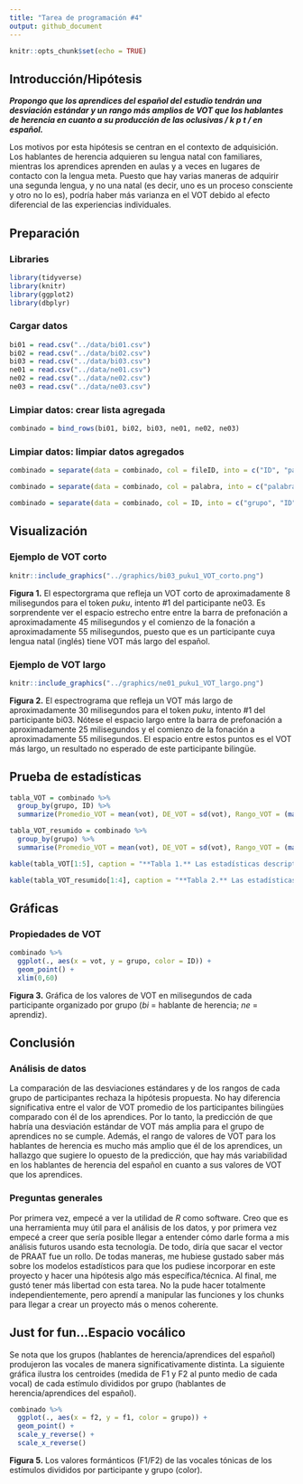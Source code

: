 ```yaml
---
title: "Tarea de programación #4"
output: github_document
---
```


```r
knitr::opts_chunk$set(echo = TRUE)
```

## Introducción/Hipótesis

***Propongo que los aprendices del español del estudio tendrán una desviación estándar y un rango más amplios de VOT que los hablantes de herencia en cuanto a su producción de las oclusivas / k p t / en español.***

Los motivos por esta hipótesis se centran en el contexto de adquisición.  Los hablantes de herencia adquieren su lengua natal con familiares, mientras los aprendices aprenden en aulas y a veces en lugares de contacto con la lengua meta.  Puesto que hay varias maneras de adquirir una segunda lengua, y no una natal (es decir, uno es un proceso consciente y otro no lo es), podría haber más varianza en el VOT debido al efecto diferencial de las experiencias individuales.


## Preparación
### Libraries
```r
library(tidyverse)
library(knitr)
library(ggplot2)
library(dbplyr)
```

### Cargar datos
```r
bi01 = read.csv("../data/bi01.csv")
bi02 = read.csv("../data/bi02.csv")
bi03 = read.csv("../data/bi03.csv")
ne01 = read.csv("../data/ne01.csv")
ne02 = read.csv("../data/ne02.csv")
ne03 = read.csv("../data/ne03.csv")
```

### Limpiar datos: crear lista agregada
```r
combinado = bind_rows(bi01, bi02, bi03, ne01, ne02, ne03)
```

### Limpiar datos: limpiar datos agregados
```r
combinado = separate(data = combinado, col = fileID, into = c("ID", "palabra"), sep = "_")

combinado = separate(data = combinado, col = palabra, into = c("palabra", "repetición"), sep = "(?<=[A-Za-z])(?=[0-9])", extra = "drop", fill = "right")

combinado = separate(data = combinado, col = ID, into = c("grupo", "ID"), sep = "(?<=[A-Za-z])(?=[0-9])", extra = "drop", fill = "right")
```

## Visualización
### Ejemplo de VOT corto
```r
knitr::include_graphics("../graphics/bi03_puku1_VOT_corto.png")
```

**Figura 1.** El espectorgrama que refleja un VOT corto de aproximadamente 8 milisegundos para el token *puku*, intento #1 del participante ne03.  Es sorprendente ver el espacio estrecho entre entre la barra de prefonación a aproximadamente 45 milisegundos y el comienzo de la fonación a aproximadamente 55 milisegundos, puesto que es un participante cuya lengua natal (inglés) tiene VOT más largo del español.

### Ejemplo de VOT largo
```r
knitr::include_graphics("../graphics/ne01_puku1_VOT_largo.png")
```

**Figura 2.**  El espectrograma que refleja un VOT más largo de aproximadamente 30 milisegundos para el token *puku*, intento #1 del participante bi03.  Nótese el espacio largo entre la barra de prefonación a aproximadamente 25 milisegundos y el comienzo de la fonación a aproximadamente 55 milisegundos.  El espacio entre estos puntos es el VOT más largo, un resultado no esperado de este participante bilingüe.

## Prueba de estadísticas
```r
tabla_VOT = combinado %>%
  group_by(grupo, ID) %>%
  summarize(Promedio_VOT = mean(vot), DE_VOT = sd(vot), Rango_VOT = (max(vot)-min(vot)))

tabla_VOT_resumido = combinado %>%
  group_by(grupo) %>%
  summarise(Promedio_VOT = mean(vot), DE_VOT = sd(vot), Rango_VOT = (max(vot)-min(vot)))
```

```r
kable(tabla_VOT[1:5], caption = "**Tabla 1.** Las estadísticas descriptivas de VOT por participante, donde *bi* representa a los hablantes de herencia y *ne* representa a los aprendices del español.")

kable(tabla_VOT_resumido[1:4], caption = "**Tabla 2.** Las estadísticas descriptivas de VOT por grupo de participante (valores promedios de los 3 participantes en cada grupo), donde *bi* representa a los hablantes de herencia y *ne* representa a los aprendices del español.")
```

## Gráficas
### Propiedades de VOT
```r
combinado %>%
  ggplot(., aes(x = vot, y = grupo, color = ID)) +
  geom_point() +
  xlim(0,60)
```

**Figura 3.** Gráfica de los valores de VOT en milisegundos de cada participante organizado por grupo (*bi* = hablante de herencia; *ne* = aprendiz).

## Conclusión
### Análisis de datos
La comparación de las desviaciones estándares y de los rangos de cada grupo de participantes rechaza la hipótesis propuesta.  No hay diferencia significativa entre el valor de VOT promedio de los participantes bilingües comparado con él de los aprendices.  Por lo tanto, la predicción de que habría una desviación estándar de VOT más amplia para el grupo de aprendices no se cumple.  Además, el rango de valores de VOT para los hablantes de herencia es mucho más amplio que él de los aprendices, un hallazgo que sugiere lo opuesto de la predicción, que hay más variabilidad en los hablantes de herencia del español en cuanto a sus valores de VOT que los aprendices.

### Preguntas generales
Por primera vez, empecé a ver la utilidad de *R* como software.  Creo que es una herramienta muy útil para el análisis de los datos, y por primera vez empecé a creer que sería posible llegar a entender cómo darle forma a mis análisis futuros usando esta tecnología.  De todo, diría que sacar el vector de PRAAT fue un rollo.  De todas maneras, me hubiese gustado saber más sobre los modelos estadísticos para que los pudiese incorporar en este proyecto y hacer una hipótesis algo más específica/técnica.  Al final, me gustó tener más libertad con esta tarea.  No la pude hacer totalmente independientemente, pero aprendí a manipular las funciones y los chunks para llegar a crear un proyecto más o menos coherente.

## Just for fun…Espacio vocálico
Se nota que los grupos (hablantes de herencia/aprendices del español) produjeron las vocales de manera significativamente distinta.  La siguiente gráfica ilustra los centroides (medida de F1 y F2 al punto medio de cada vocal) de cada estímulo divididos por grupo (hablantes de herencia/aprendices del español).
```r
combinado %>%
  ggplot(., aes(x = f2, y = f1, color = grupo)) + 
  geom_point() +
  scale_y_reverse() +
  scale_x_reverse()
```

**Figura 5.**  Los valores formánticos (F1/F2) de las vocales tónicas de los estímulos divididos por participante y grupo (color).